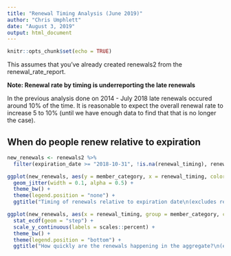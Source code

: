 ```yaml
---
title: "Renewal Timing Analysis (June 2019)"
author: "Chris Umphlett"
date: "August 3, 2019"
output: html_document
---
```


```r
knitr::opts_chunk$set(echo = TRUE)
```

This assumes that you've already created renewals2 from the renewal_rate_report.

**Note: Renewal rate by timing is underreporting the late renewals**

In the previous analysis done on 2014 - July 2018 late renewals occured around 10% of the time. It is reasonable to expect the overall renewal rate to increase 5 to 10% (until we have enough data to find that that is no longer the case).

## When do people renew relative to expiration

``` r

new_renewals <- renewals2 %>%
  filter(expiration_date >= "2018-10-31", !is.na(renewal_timing), renewal_timing >= -31, member_category != "SED")

ggplot(new_renewals, aes(y = member_category, x = renewal_timing, color = member_category, fill = member_category)) +
  geom_jitter(width = 0.1, alpha = 0.5) +
  theme_bw() +
  theme(legend.position = "none") +
  ggtitle("Timing of renewals relative to expiration date\n(excludes renewals occuring more than 31 days prior to expiration)")

ggplot(new_renewals, aes(x = renewal_timing, group = member_category, color = member_category)) +
  stat_ecdf(geom = "step") +
  scale_y_continuous(labels = scales::percent) +
  theme_bw() +
  theme(legend.position = "bottom") +
  ggtitle("How quickly are the renewals happening in the aggregate?\n(excludes renewals occuring more than 31 days prior to expiration)")

```